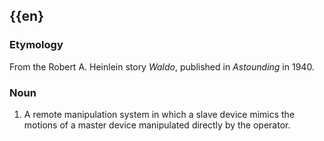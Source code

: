 =={{en}==

===Etymology===
<!-- Can someone dig up the precise citation? -->
From the Robert A. Heinlein story ''Waldo'', published in ''Astounding'' in 1940.

===Noun===
# A remote manipulation system in which a slave device mimics the motions of a master device manipulated directly by the operator.

<!-- Is there also a verb sense? -->
<!-- Can someone dig up an original quotation?  I don't have a copy of the book -->